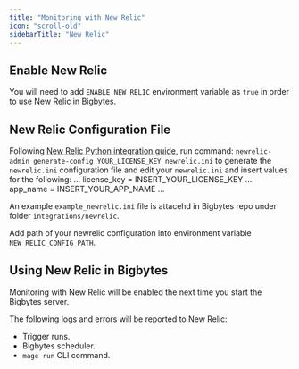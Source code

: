 ```yaml
---
title: "Monitoring with New Relic"
icon: "scroll-old"
sidebarTitle: "New Relic"
---
```


## Enable New Relic

You will need to add `ENABLE_NEW_RELIC` environment variable as `true` in order to use
New Relic in Bigbytes.

## New Relic Configuration File

Following [New Relic Python integration guide](https://docs.newrelic.com/install/python/?python-non-web=non-web-yes),
 run command: `newrelic-admin generate-config YOUR_LICENSE_KEY newrelic.ini`
 to generate the `newrelic.ini` configuration file and edit your `newrelic.ini` and insert values for the following:
 ...
license_key = INSERT_YOUR_LICENSE_KEY
...
app_name = INSERT_YOUR_APP_NAME
...

An example `example_newrelic.ini` file is attacehd in Bigbytes repo under folder `integrations/newrelic`.

Add path of your newrelic configuration into environment variable `NEW_RELIC_CONFIG_PATH`.

## Using New Relic in Bigbytes

Monitoring with New Relic will be enabled the next time you start the Bigbytes server.

The following logs and errors will be reported to New Relic:

* Trigger runs.
* Bigbytes scheduler.
* `mage run` CLI command.
